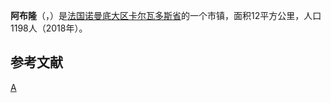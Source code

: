 {{noteTA|G1=法国地名}}
{{Infobox French commune}}
'''阿布隆'''（{{lang-fr|Ablon}}，{{IPA-fr|ablɔ̃|-|Fr-Ablon.ogg}}）是[[法国|法国]][[诺曼底大区|诺曼底大区]][[卡尔瓦多斯省|卡尔瓦多斯省]]的一个市镇，面积12平方公里，人口1198人（2018年）。

== 参考文献 ==
{{Reflist}}

{{卡尔瓦多斯省市镇}}
[[Category:卡尔瓦多斯省市镇|A]]
{{France-geo-stub}}